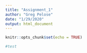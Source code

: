 ```yaml
---
title: "Assignment_1"
author: "Greg Pelose"
date: "1/29/2020"
output: html_document
---
```


```r
knitr::opts_chunk$set(echo = TRUE)

#test
```

